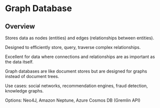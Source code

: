 # Graph Database

## Overview

Stores data as nodes (entities) and edges (relationships between entities).

Designed to efficiently store, query, traverse complex relationships.

Excellent for data where connections and relationships are as important as the data itself.

Graph databases are like document stores but are designed for graphs instead of document trees.

Use cases: social networks, recommendation engines, fraud detection, knowledge graphs.

Options: Neo4J, Amazon Neptune, Azure Cosmos DB (Gremlin API)